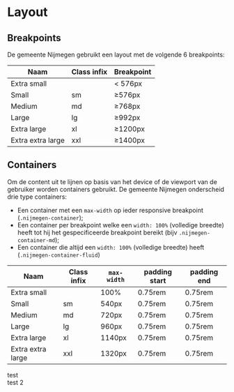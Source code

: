 
# Layout

## Breakpoints
De gemeente Nijmegen gebruikt een layout met de volgende 6 breakpoints:

| Naam        | Class infix | Breakpoint| 
| ----------------- | ----------- | ------------------ | 
| Extra small       |             | < 576px            | 
| Small             | sm          | ≥576px             | 
| Medium            | md          | ≥768px             | 
| Large             | lg          | ≥992px             | 
| Extra large       | xl          | ≥1200px            | 
| Extra extra large | xxl         | ≥1400px            | 


## Containers
Om de content uit te lijnen op basis van het device of de viewport van de gebruiker worden containers gebruikt. De gemeente Nijmegen onderscheid drie type containers:

- Een container met een `max-width` op ieder responsive breakpoint (`.nijmegen-container`);
- Een container per breakpoint welke een `width: 100%` (volledige breedte) heeft tot hij het gespecificeerde breakpoint bereikt (bijv `.nijmegen-container-md`);
- Een container die altijd een `width: 100%` (volledige breedte) heeft (`.nijmegen-container-fluid`)

| Naam        | Class infix | `max-width` | padding start | padding end |
| ----------------- | ----------- | ------------------ | ------------------ | ------------------ | 
| Extra small       |             | 100%          | 0.75rem | 0.75rem|
| Small             | sm          | 540px             | 0.75rem | 0.75rem|
| Medium            | md          | 720px             | 0.75rem | 0.75rem|
| Large             | lg          | 960px             | 0.75rem | 0.75rem|
| Extra large       | xl          | 	1140px            | 0.75rem | 0.75rem|
| Extra extra large | xxl         | 	1320px            | 0.75rem | 0.75rem|

<div className="nijmegen-grid">
    <div className="nijmegen-g-col-6">test</div>
    <div className="nijmegen-g-col-6">test 2</div>
</div>